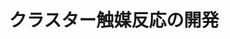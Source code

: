 ﻿---
title: "クラスター触媒反応の開発"
category: "物質理工学院"
vol: "40"
interviewee: "鈴木 寛治 "
url: ""
tags: []
pdf: "40-4.pdf"
career: ""
preface: "新しい触媒反応の開発に取り組む。単核錯体では成し得なかった反応を進行させるべく、独自の製法によるクラスター錯体を応用している。"
---
